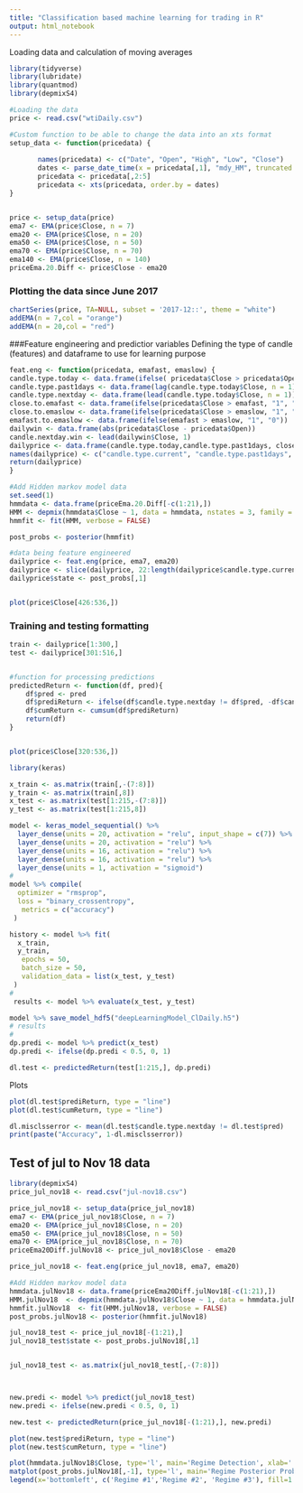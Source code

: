 ```yaml
---
title: "Classification based machine learning for trading in R"
output: html_notebook
---
```

 
 Loading data and calculation of moving averages

```r
library(tidyverse)
library(lubridate)
library(quantmod)
library(depmixS4)

#Loading the data
price <- read.csv("wtiDaily.csv")

#Custom function to be able to change the data into an xts format
setup_data <- function(pricedata) {
  
       names(pricedata) <- c("Date", "Open", "High", "Low", "Close")
       dates <- parse_date_time(x = pricedata[,1], "mdy_HM", truncated = 3)
       pricedata <- pricedata[,2:5]
       pricedata <- xts(pricedata, order.by = dates)
}


price <- setup_data(price)
ema7 <- EMA(price$Close, n = 7)
ema20 <- EMA(price$Close, n = 20)
ema50 <- EMA(price$Close, n = 50)
ema70 <- EMA(price$Close, n = 70)
ema140 <- EMA(price$Close, n = 140)
priceEma.20.Diff <- price$Close - ema20

```

### Plotting the data since June 2017

```r
chartSeries(price, TA=NULL, subset = '2017-12::', theme = "white")
addEMA(n = 7,col = "orange")
addEMA(n = 20,col = "red")

```

###Feature engineering and predictior variables
Defining the type of candle (features) and dataframe to use for learning purpose

```r

feat.eng <- function(pricedata, emafast, emaslow) { 
candle.type.today <- data.frame(ifelse( pricedata$Close > pricedata$Open, "1", "0"))
candle.type.past1days <- data.frame(lag(candle.type.today$Close, n = 1))
candle.type.nextday <- data.frame(lead(candle.type.today$Close, n = 1))
close.to.emafast <- data.frame(ifelse(pricedata$Close > emafast, "1", "0"))
close.to.emaslow <- data.frame(ifelse(pricedata$Close > emaslow, "1", "0"))
emafast.to.emaslow <- data.frame(ifelse(emafast > emaslow, "1", "0"))
dailywin <- data.frame(abs(pricedata$Close - pricedata$Open))
candle.nextday.win <- lead(dailywin$Close, 1)
dailyprice <- data.frame(candle.type.today,candle.type.past1days, close.to.emafast, close.to.emaslow, emafast.to.emaslow, dailywin, candle.nextday.win, candle.type.nextday)
names(dailyprice) <- c("candle.type.current", "candle.type.past1days", "close.to.emafast", "close.to.emaslow", "emafast.to.emaslow", "dailywin", "candle.nextday.win", "candle.type.nextday")
return(dailyprice)
}

#Add Hidden markov model data
set.seed(1)
hmmdata <- data.frame(priceEma.20.Diff[-c(1:21),])
HMM <- depmix(hmmdata$Close ~ 1, data = hmmdata, nstates = 3, family = gaussian())
hmmfit <- fit(HMM, verbose = FALSE)

post_probs <- posterior(hmmfit)

#data being feature engineered
dailyprice <- feat.eng(price, ema7, ema20)
dailyprice <- slice(dailyprice, 22:length(dailyprice$candle.type.current))
dailyprice$state <- post_probs[,1]


plot(price$Close[426:536,])

```

          
### Training and testing formatting

```r
train <- dailyprice[1:300,]
test <- dailyprice[301:516,]


#function for processing predictions
predictedReturn <- function(df, pred){
    df$pred <- pred
    df$prediReturn <- ifelse(df$candle.type.nextday != df$pred, -df$candle.nextday.win, df$candle.nextday.win)
    df$cumReturn <- cumsum(df$prediReturn)
    return(df)    
}


plot(price$Close[320:536,])  
```
```r

library(keras)

x_train <- as.matrix(train[,-(7:8)])
y_train <- as.matrix(train[,8])
x_test <- as.matrix(test[1:215,-(7:8)])
y_test <- as.matrix(test[1:215,8])

model <- keras_model_sequential() %>%
  layer_dense(units = 20, activation = "relu", input_shape = c(7)) %>%
  layer_dense(units = 20, activation = "relu") %>%
  layer_dense(units = 16, activation = "relu") %>%
  layer_dense(units = 16, activation = "relu") %>%
  layer_dense(units = 1, activation = "sigmoid")
#
model %>% compile(
  optimizer = "rmsprop",
  loss = "binary_crossentropy",
   metrics = c("accuracy")
 )

history <- model %>% fit(
  x_train,
  y_train,
   epochs = 50,
   batch_size = 50,
   validation_data = list(x_test, y_test)
 )
#
 results <- model %>% evaluate(x_test, y_test)

model %>% save_model_hdf5("deepLearningModel_ClDaily.h5")
# results
#
dp.predi <- model %>% predict(x_test)
dp.predi <- ifelse(dp.predi < 0.5, 0, 1)

dl.test <- predictedReturn(test[1:215,], dp.predi)

```

Plots

```r
plot(dl.test$prediReturn, type = "line")
plot(dl.test$cumReturn, type = "line")

dl.misclsserror <- mean(dl.test$candle.type.nextday != dl.test$pred)
print(paste("Accuracy", 1-dl.misclsserror))
```

## Test of jul to Nov 18 data

```r
library(depmixS4)
price_jul_nov18 <- read.csv("jul-nov18.csv")

price_jul_nov18 <- setup_data(price_jul_nov18)
ema7 <- EMA(price_jul_nov18$Close, n = 7)
ema20 <- EMA(price_jul_nov18$Close, n = 20)
ema50 <- EMA(price_jul_nov18$Close, n = 50)
ema70 <- EMA(price_jul_nov18$Close, n = 70)
priceEma20Diff.julNov18 <- price_jul_nov18$Close - ema20

price_jul_nov18 <- feat.eng(price_jul_nov18, ema7, ema20)

#Add Hidden markov model data
hmmdata.julNov18 <- data.frame(priceEma20Diff.julNov18[-c(1:21),])
HMM.julNov18  <- depmix(hmmdata.julNov18$Close ~ 1, data = hmmdata.julNov18, nstates = 3, family = gaussian())
hmmfit.julNov18  <- fit(HMM.julNov18, verbose = FALSE)
post_probs.julNov18 <- posterior(hmmfit.julNov18)

jul_nov18_test <- price_jul_nov18[-(1:21),]
jul_nov18_test$state <- post_probs.julNov18[,1]


jul_nov18_test <- as.matrix(jul_nov18_test[,-(7:8)])



new.predi <- model %>% predict(jul_nov18_test)
new.predi <- ifelse(new.predi < 0.5, 0, 1)

new.test <- predictedReturn(price_jul_nov18[-(1:21),], new.predi)

plot(new.test$prediReturn, type = "line")
plot(new.test$cumReturn, type = "line")

plot(hmmdata.julNov18$Close, type='l', main='Regime Detection', xlab='', ylab='Returns')
matplot(post_probs.julNov18[,-1], type='l', main='Regime Posterior Probabilities', ylab='Probability')
legend(x='bottomleft', c('Regime #1','Regime #2', 'Regime #3'), fill=1:3, bty='n')

```

